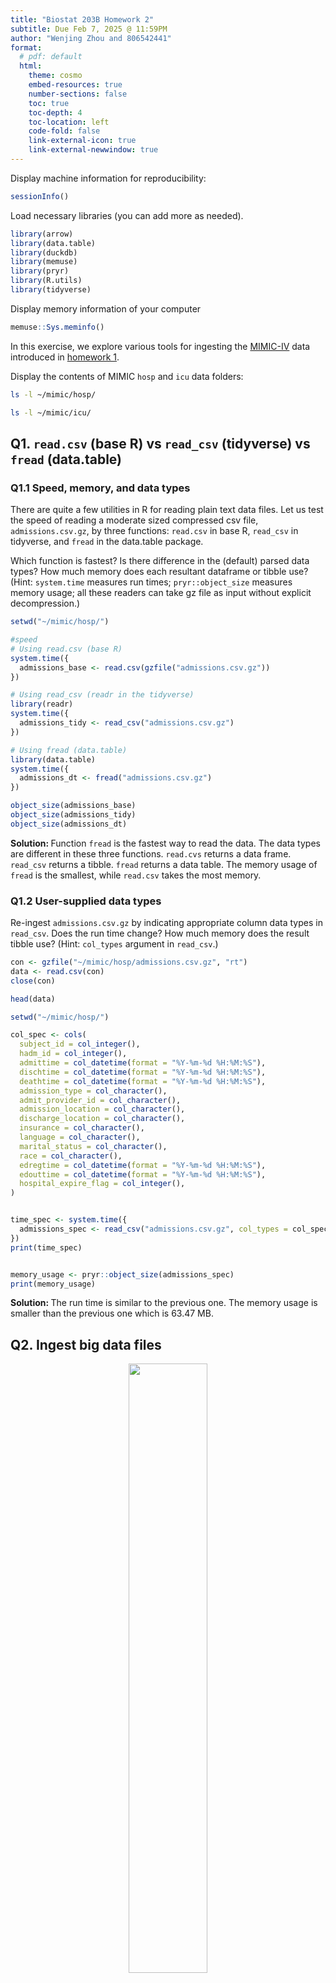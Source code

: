 ```yaml
---
title: "Biostat 203B Homework 2"
subtitle: Due Feb 7, 2025 @ 11:59PM
author: "Wenjing Zhou and 806542441"
format:
  # pdf: default
  html:
    theme: cosmo
    embed-resources: true
    number-sections: false
    toc: true
    toc-depth: 4
    toc-location: left
    code-fold: false
    link-external-icon: true
    link-external-newwindow: true
---
```


Display machine information for reproducibility:
```r
sessionInfo()
```

Load necessary libraries (you can add more as needed).
```r
library(arrow)
library(data.table)
library(duckdb)
library(memuse)
library(pryr)
library(R.utils)
library(tidyverse)
```

Display memory information of your computer
```r
memuse::Sys.meminfo()
```

In this exercise, we explore various tools for ingesting the [MIMIC-IV](https://physionet.org/content/mimiciv/3.1/) data introduced in [homework 1](https://ucla-biostat-203b.github.io/2025winter/hw/hw1/hw1.html).

Display the contents of MIMIC `hosp` and `icu` data folders:

```bash
ls -l ~/mimic/hosp/
```

```bash
ls -l ~/mimic/icu/
```

## Q1. `read.csv` (base R) vs `read_csv` (tidyverse) vs `fread` (data.table)

### Q1.1 Speed, memory, and data types

There are quite a few utilities in R for reading plain text data files. Let us test the speed of reading a moderate sized compressed csv file, `admissions.csv.gz`, by three functions: `read.csv` in base R, `read_csv` in tidyverse, and `fread` in the data.table package.

Which function is fastest? Is there difference in the (default) parsed data types? How much memory does each resultant dataframe or tibble use? (Hint: `system.time` measures run times; `pryr::object_size` measures memory usage; all these readers can take gz file as input without explicit decompression.) 

```r
setwd("~/mimic/hosp/")

#speed
# Using read.csv (base R)
system.time({
  admissions_base <- read.csv(gzfile("admissions.csv.gz"))
})

# Using read_csv (readr in the tidyverse)
library(readr)
system.time({
  admissions_tidy <- read_csv("admissions.csv.gz")
})

# Using fread (data.table)
library(data.table)
system.time({
  admissions_dt <- fread("admissions.csv.gz")
})

object_size(admissions_base)   
object_size(admissions_tidy)  
object_size(admissions_dt)     


```

**Solution: **
Function `fread` is the fastest way to read the data. The data types are different in these three functions. `read.cvs` returns a data frame. `read_csv` returns a tibble. `fread` returns a data table.
The memory usage of `fread` is the smallest, while `read.csv` takes the most memory.


### Q1.2 User-supplied data types

Re-ingest `admissions.csv.gz` by indicating appropriate column data types in `read_csv`. Does the run time change? How much memory does the result tibble use? (Hint: `col_types` argument in `read_csv`.)

```r
con <- gzfile("~/mimic/hosp/admissions.csv.gz", "rt")
data <- read.csv(con)
close(con) 

head(data)
```

```r
setwd("~/mimic/hosp/")

col_spec <- cols(
  subject_id = col_integer(),
  hadm_id = col_integer(),
  admittime = col_datetime(format = "%Y-%m-%d %H:%M:%S"),
  dischtime = col_datetime(format = "%Y-%m-%d %H:%M:%S"),
  deathtime = col_datetime(format = "%Y-%m-%d %H:%M:%S"),
  admission_type = col_character(),
  admit_provider_id = col_character(),
  admission_location = col_character(),
  discharge_location = col_character(),
  insurance = col_character(),
  language = col_character(),  
  marital_status = col_character(),
  race = col_character(),
  edregtime = col_datetime(format = "%Y-%m-%d %H:%M:%S"),
  edouttime = col_datetime(format = "%Y-%m-%d %H:%M:%S"),
  hospital_expire_flag = col_integer(),
)


time_spec <- system.time({
  admissions_spec <- read_csv("admissions.csv.gz", col_types = col_spec)
})
print(time_spec)


memory_usage <- pryr::object_size(admissions_spec)
print(memory_usage)
```
**Solution: **
The run time is similar to the previous one. The memory usage is smaller than the previous one which is 63.47 MB.


## Q2. Ingest big data files

<p align="center">
  <img src="./bigfile.png" width="50%">
</p>

<!-- <center> -->
<!--   ![](./bigfile.png){ width=25% } -->
</center>

Let us focus on a bigger file, `labevents.csv.gz`, which is about 130x bigger than `admissions.csv.gz`.
```bash
ls -l ~/mimic/hosp/labevents.csv.gz
```
Display the first 10 lines of this file.
```bash
zcat < ~/mimic/hosp/labevents.csv.gz | head -10
```

### Q2.1 Ingest `labevents.csv.gz` by `read_csv`

<p align="center">
  <img src="./readr_logo.png" width="20%">
</p>

<!-- <center> -->
<!--   ![](./readr_logo.png){ width=25% } -->
</center>

Try to ingest `labevents.csv.gz` using `read_csv`. What happens? If it takes more than 3 minutes on your computer, then abort the program and report your findings. 
```r
#| eval: false

system.time({
  lab_events <- read_csv("~/mimic/hosp/labevents.csv.gz")
})
```

**Solution: **
It takes more than 3 minutes to read the data.
This confirms that `read_csv` is not a good choice for big data files.


### Q2.2 Ingest selected columns of `labevents.csv.gz` by `read_csv`

Try to ingest only columns `subject_id`, `itemid`, `charttime`, and `valuenum` in `labevents.csv.gz` using `read_csv`.  Does this solve the ingestion issue? (Hint: `col_select` argument in `read_csv`.)

```r
#| eval: false
system.time({
  lab_events_subset <- read_csv("~/mimic/hosp/labevents.csv.gz",
                                col_select = c("subject_id", "itemid", 
                                               "charttime", "valuenum"))
})
```
**Solution: **
It still takes about seven minutes to read the data.


### Q2.3 Ingest a subset of `labevents.csv.gz`

<p align="center">
  <img src="./linux_logo.png" width="20%">
</p>

<!-- <center> -->
<!--   ![](./linux_logo.png){ width=25% } -->
</center>

Our first strategy to handle this big data file is to make a subset of the `labevents` data.  Read the [MIMIC documentation](https://mimic.mit.edu/docs/iv/modules/hosp/labevents/) for the content in data file `labevents.csv`.

In later exercises, we will only be interested in the following lab items: creatinine (50912), potassium (50971), sodium (50983), chloride (50902), bicarbonate (50882), hematocrit (51221), white blood cell count (51301), and glucose (50931) and the following columns: `subject_id`, `itemid`, `charttime`, `valuenum`. Write a Bash command to extract these columns and rows from `labevents.csv.gz` and save the result to a new file `labevents_filtered.csv.gz` in the current working directory. (Hint: Use `zcat <` to pipe the output of `labevents.csv.gz` to `awk` and then to `gzip` to compress the output. Do **not** put `labevents_filtered.csv.gz` in Git! To save render time, you can put `#| eval: false` at the beginning of this code chunk. TA will change it to `#| eval: true` before rendering your qmd file.)


```bash
#| eval: false
zcat < ~/mimic/hosp/labevents.csv.gz| awk -F',' 'BEGIN { OFS="," } 
NR==1 {
  # Identify the column numbers for the desired columns
  for (i = 1; i <= NF; i++) {
    if ($i == "subject_id") subj = i;
    else if ($i == "itemid") item = i;
    else if ($i == "charttime") time = i;
    else if ($i == "valuenum") val = i;
  }
  print $subj, $item, $time, $val;
  next;
} 
{
  # Check if itemid is one of the desired lab items
  if ($item == "50912" || $item == "50971" || $item == "50983" || 
      $item == "50902" || $item == "50882" || $item == "51221" || 
      $item == "51301" || $item == "50931")
    print $subj, $item, $time, $val;
}' | gzip > ~/mimic/hosp/labevents_filtered.csv.gz
```

Display the first 10 lines of the new file `labevents_filtered.csv.gz`. How many lines are in this new file, excluding the header? How long does it take `read_csv` to ingest `labevents_filtered.csv.gz`?
```r
system("zcat<~/mimic/hosp/labevents_filtered.csv.gz | head -10")
```
```r
time_taken <- system.time({
  labevents <- read_csv("~/mimic/hosp/labevents_filtered.csv.gz")
})
print(time_taken)
```

**Solution: **
There are 32679895 lines in this new file, excluding the header. It takes about 14.748 seconds to read the data.

### Q2.4 Ingest `labevents.csv` by Apache Arrow

<p align="center">
  <img src="./arrow_logo.png" width="30%">
</p>

<!-- <center> -->
<!--   ![](./arrow_logo.png){ width=25% } -->
</center>


Our second strategy is to use [Apache Arrow](https://arrow.apache.org/) for larger-than-memory data analytics. Unfortunately Arrow does not work with gz files directly. First decompress `labevents.csv.gz` to `labevents.csv` and put it in the current working directory (do not add it in git!). To save render time, put `#| eval: false` at the beginning of this code chunk. TA will change it to `#| eval: true` when rendering your qmd file.

Then use [`arrow::open_dataset`](https://arrow.apache.org/docs/r/reference/open_dataset.html) to ingest `labevents.csv`, select columns, and filter `itemid` as in Q2.3. How long does the ingest+select+filter process take? Display the number of rows and the first 10 rows of the result tibble, and make sure they match those in Q2.3. (Hint: use `dplyr` verbs for selecting columns and filtering rows.)


```bash
#| eval: false
gzip -dk < ~/mimic/hosp/labevents.csv.gz > ./labevents.csv
```

```r
#| eval: true
start_time <- Sys.time()

ds <- open_dataset("labevents.csv", format = "csv")

result <- ds %>%
  select(subject_id, itemid, charttime, valuenum) %>%
  filter(itemid %in% c(50912, 50971, 50983, 50902, 50882, 51221, 51301, 
                        50931)) %>%
  collect()  # Pull the filtered data into an R tibble

end_time <- Sys.time()
time_taken <- end_time - start_time


print(time_taken)

# Display the number of data rows (excluding the header)
cat("Number of rows (excluding header):", nrow(result), "\n")

# Display the first 10 rows of the result tibble
print(head(result, 10))
```
Write a few sentences to explain what is Apache Arrow. Imagine you want to explain it to a layman in an elevator. 

**Solution: **
Apache Arrow is a cross-language development platform for in-memory data. It specifies a standardized language-independent columnar memory format for flat and hierarchical data, organized for efficient analytic operations on modern hardware like CPUs and GPUs. Arrow also provides libraries for many programming languages to manipulate this data format, enabling zero-copy reads for lightning-fast data access without serialization overhead.
Think of it as a way to store and move my data around without needing to copy or reformat it each time—saving my time and making my computer work smarter, not harder.


### Q2.5 Compress `labevents.csv` to Parquet format and ingest/select/filter

<p align="center">
  <img src="./parquet_logo.png" width="30%">
</p>

<!-- <center> -->
<!--   ![](./parquet_logo.png){ width=25% } -->
</center>

Re-write the csv file `labevents.csv` in the binary Parquet format (Hint: [`arrow::write_dataset`](https://arrow.apache.org/docs/r/reference/write_dataset.html).) How large is the Parquet file(s)? How long does the ingest+select+filter process of the Parquet file(s) take? Display the number of rows and the first 10 rows of the result tibble and make sure they match those in Q2.3. (Hint: use `dplyr` verbs for selecting columns and filtering rows.)


```r
#| eval: false

ds_csv <- open_dataset("labevents.csv", format = "csv")

# Write the dataset in Parquet format into a directory 
write_dataset(ds_csv, path = "labevents_parquet", format = "parquet")

start_time <- Sys.time()

ds_parquet <- open_dataset("labevents_parquet", format = "parquet")

result_parquet <- ds_parquet %>%
  select(subject_id, itemid, charttime, valuenum) %>%
  filter(itemid %in% c(50912, 50971, 50983, 50902, 50882, 51221, 51301, 50931)) %>%
  collect()  

end_time <- Sys.time()
time_taken <- end_time - start_time
print(time_taken)


cat("Number of rows (excluding header):", nrow(result_parquet), "\n")

print(head(result_parquet, 10))

```
Write a few sentences to explain what is the Parquet format. Imagine you want to explain it to a layman in an elevator.

**Solution: **
Parquet format is a columnar storage file format optimized for use with big data processing frameworks. It is designed to bring efficiency compared to row-based files like CSV, especially for complex nested data structures. Parquet files are highly efficient in terms of both storage and processing speed, making them ideal for large-scale data analytics tasks. They achieve this efficiency through techniques like columnar storage, compression, and encoding schemes.


### Q2.6 DuckDB

<p align="center">
  <img src="./duckdb_logo.png" width="20%">
</p>

<!-- <center> -->
<!--   ![](./duckdb_logo.png){ width=25% } -->
</center>

Ingest the Parquet file, convert it to a DuckDB table by [`arrow::to_duckdb`](https://arrow.apache.org/docs/r/reference/to_duckdb.html), select columns, and filter rows as in Q2.5. How long does the ingest+convert+select+filter process take? Display the number of rows and the first 10 rows of the result tibble and make sure they match those in Q2.3. (Hint: use `dplyr` verbs for selecting columns and filtering rows.)

```r
parquet_dir <- "labevents_parquet"

start_time <- Sys.time()

ds <- open_dataset(parquet_dir, format = "parquet")

duck_tbl <- to_duckdb(ds)

result <- duck_tbl %>%
  select(subject_id, hadm_id, itemid, charttime, valuenum, value, flag) %>%
  filter(itemid %in% c(50912, 50971, 50983, 50902, 50882, 51221, 51301, 50931)) %>%
  collect() 

end_time <- Sys.time()
time_taken <- end_time - start_time

cat("Ingest + convert + select + filter process took:", time_taken, "seconds\n\n")
cat("Number of rows in the filtered result:", nrow(result), "\n\n")
cat("First 10 rows of the result:\n")
print(head(result, 10))
```

Write a few sentences to explain what is DuckDB. Imagine you want to explain it to a layman in an elevator.

**Solution: **
DuckDB is an in-process SQL database designed specifically for fast analytical queries. In practical terms, it's like having a high-speed, mini data warehouse on your laptop that lets you run complex queries without setting up a separate server. This makes it perfect for data scientists and analysts who need to explore and analyze huge datasets on the fly, all within a familiar SQL interface.


## Q3. Ingest and filter `chartevents.csv.gz`

[`chartevents.csv.gz`](https://mimic.mit.edu/docs/iv/modules/icu/chartevents/) contains all the charted data available for a patient. During their ICU stay, the primary repository of a patient’s information is their electronic chart. The `itemid` variable indicates a single measurement type in the database. The `value` variable is the value measured for `itemid`. The first 10 lines of `chartevents.csv.gz` are
```bash
zcat < ~/mimic/icu/chartevents.csv.gz | head -10
```
How many rows? 433 millions. 432997491 rows.
```bash
#| eval: false
zcat < ~/mimic/icu/chartevents.csv.gz | tail -n +2 | wc -l
```

432997491 rows.

[`d_items.csv.gz`](https://mimic.mit.edu/docs/iv/modules/icu/d_items/) is the dictionary for the `itemid` in `chartevents.csv.gz`.
```bash
zcat < ~/mimic/icu/d_items.csv.gz | head -10
```
In later exercises, we are interested in the vitals for ICU patients: heart rate (220045), mean non-invasive blood pressure (220181), systolic non-invasive blood pressure (220179), body temperature in Fahrenheit (223761), and respiratory rate (220210). Retrieve a subset of `chartevents.csv.gz` only containing these items, using the favorite method you learnt in Q2. 

Document the steps and show code. Display the number of rows and the first 10 rows of the result tibble.
```r
# Define the path to the chartevents CSV file (gzipped)
chartevents_file <- "~/mimic/icu/chartevents.csv.gz"

# Ingest the file using Arrow
ds <- open_dataset(chartevents_file, format = "csv")

# Convert the Arrow dataset into a DuckDB table
duck_tbl <- to_duckdb(ds)

# the list of itemids for the vitals of interest
vitals_itemids <- c(220045, 220181, 220179, 223761, 220210)

# Filter the DuckDB table for only those rows and select all columns
result <- duck_tbl %>%
  filter(itemid %in% vitals_itemids) %>%
  collect()

cat("Number of rows in the subset:", nrow(result), "\n\n")

# first 10 rows of the result
cat("First 10 rows:\n")
print(head(result, 10))
```
**Solution: **
I selected DuckDB as my favourite method. The number of rows in the subset is  30195426.